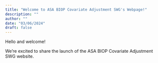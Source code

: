 ```yaml
---
title: "Welcome to ASA BIOP Covariate Adjustment SWG's Webpage!"
description: ""
author: ""
date: "03/06/2024"
draft: false
---
```


Hello and welcome! 

We're excited to share the launch of the ASA BIOP Covariate Adjustment SWG website. 


```{=html}
<script src="https://giscus.app/client.js"
        data-repo="carswg/carswg.github.io"
        data-repo-id="R_kgDOLX8xOg"
        data-category="general"
        data-category-id="DIC_kwDOLX8xOs4CeZQD"
        data-mapping="title"
        data-strict="1"
        data-reactions-enabled="1"
        data-emit-metadata="0"
        data-input-position="bottom"
        data-theme="light_high_contrast"
        data-lang="en"
        crossorigin="anonymous"
        async>
</script>
```
